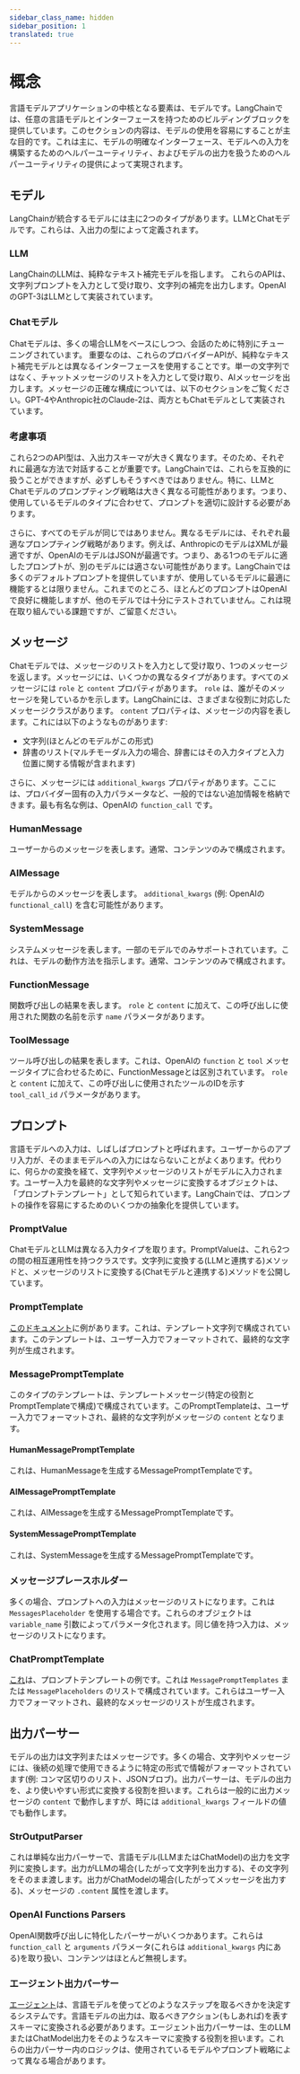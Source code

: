 ```yaml
---
sidebar_class_name: hidden
sidebar_position: 1
translated: true
---
```


# 概念

言語モデルアプリケーションの中核となる要素は、モデルです。LangChainでは、任意の言語モデルとインターフェースを持つためのビルディングブロックを提供しています。このセクションの内容は、モデルの使用を容易にすることが主な目的です。これは主に、モデルの明確なインターフェース、モデルへの入力を構築するためのヘルパーユーティリティ、およびモデルの出力を扱うためのヘルパーユーティリティの提供によって実現されます。

## モデル

LangChainが統合するモデルには主に2つのタイプがあります。LLMとChatモデルです。これらは、入出力の型によって定義されます。

### LLM

LangChainのLLMは、純粋なテキスト補完モデルを指します。
これらのAPIは、文字列プロンプトを入力として受け取り、文字列の補完を出力します。OpenAIのGPT-3はLLMとして実装されています。

### Chatモデル

Chatモデルは、多くの場合LLMをベースにしつつ、会話のために特別にチューニングされています。
重要なのは、これらのプロバイダーAPIが、純粋なテキスト補完モデルとは異なるインターフェースを使用することです。単一の文字列ではなく、チャットメッセージのリストを入力として受け取り、AIメッセージを出力します。メッセージの正確な構成については、以下のセクションをご覧ください。GPT-4やAnthropic社のClaude-2は、両方ともChatモデルとして実装されています。

### 考慮事項

これら2つのAPI型は、入出力スキーマが大きく異なります。そのため、それぞれに最適な方法で対話することが重要です。LangChainでは、これらを互換的に扱うことができますが、必ずしもそうすべきではありません。特に、LLMとChatモデルのプロンプティング戦略は大きく異なる可能性があります。つまり、使用しているモデルのタイプに合わせて、プロンプトを適切に設計する必要があります。

さらに、すべてのモデルが同じではありません。異なるモデルには、それぞれ最適なプロンプティング戦略があります。例えば、AnthropicのモデルはXMLが最適ですが、OpenAIのモデルはJSONが最適です。つまり、ある1つのモデルに適したプロンプトが、別のモデルには適さない可能性があります。LangChainでは多くのデフォルトプロンプトを提供していますが、使用しているモデルに最適に機能するとは限りません。これまでのところ、ほとんどのプロンプトはOpenAIで良好に機能しますが、他のモデルでは十分にテストされていません。これは現在取り組んでいる課題ですが、ご留意ください。

## メッセージ

Chatモデルでは、メッセージのリストを入力として受け取り、1つのメッセージを返します。メッセージには、いくつかの異なるタイプがあります。すべてのメッセージには `role` と `content` プロパティがあります。 `role` は、誰がそのメッセージを発しているかを示します。LangChainには、さまざまな役割に対応したメッセージクラスがあります。 `content` プロパティは、メッセージの内容を表します。これには以下のようなものがあります:

- 文字列(ほとんどのモデルがこの形式)
- 辞書のリスト(マルチモーダル入力の場合、辞書にはその入力タイプと入力位置に関する情報が含まれます)

さらに、メッセージには `additional_kwargs` プロパティがあります。ここには、プロバイダー固有の入力パラメータなど、一般的ではない追加情報を格納できます。最も有名な例は、OpenAIの `function_call` です。

### HumanMessage

ユーザーからのメッセージを表します。通常、コンテンツのみで構成されます。

### AIMessage

モデルからのメッセージを表します。 `additional_kwargs` (例: OpenAIの `functional_call`) を含む可能性があります。

### SystemMessage

システムメッセージを表します。一部のモデルでのみサポートされています。これは、モデルの動作方法を指示します。通常、コンテンツのみで構成されます。

### FunctionMessage

関数呼び出しの結果を表します。 `role` と `content` に加えて、この呼び出しに使用された関数の名前を示す `name` パラメータがあります。

### ToolMessage

ツール呼び出しの結果を表します。これは、OpenAIの `function` と `tool` メッセージタイプに合わせるために、FunctionMessageとは区別されています。 `role` と `content` に加えて、この呼び出しに使用されたツールのIDを示す `tool_call_id` パラメータがあります。

## プロンプト

言語モデルへの入力は、しばしばプロンプトと呼ばれます。ユーザーからのアプリ入力が、そのままモデルへの入力にはならないことがよくあります。代わりに、何らかの変換を経て、文字列やメッセージのリストがモデルに入力されます。ユーザー入力を最終的な文字列やメッセージに変換するオブジェクトは、「プロンプトテンプレート」として知られています。LangChainでは、プロンプトの操作を容易にするためのいくつかの抽象化を提供しています。

### PromptValue

ChatモデルとLLMは異なる入力タイプを取ります。PromptValueは、これら2つの間の相互運用性を持つクラスです。文字列に変換する(LLMと連携する)メソッドと、メッセージのリストに変換する(Chatモデルと連携する)メソッドを公開しています。

### PromptTemplate

[このドキュメント](/docs/modules/model_io/prompts/quick_start#prompttemplate)に例があります。これは、テンプレート文字列で構成されています。このテンプレートは、ユーザー入力でフォーマットされて、最終的な文字列が生成されます。

### MessagePromptTemplate

このタイプのテンプレートは、テンプレートメッセージ(特定の役割とPromptTemplateで構成)で構成されています。このPromptTemplateは、ユーザー入力でフォーマットされ、最終的な文字列がメッセージの `content` となります。

#### HumanMessagePromptTemplate

これは、HumanMessageを生成するMessagePromptTemplateです。

#### AIMessagePromptTemplate

これは、AIMessageを生成するMessagePromptTemplateです。

#### SystemMessagePromptTemplate

これは、SystemMessageを生成するMessagePromptTemplateです。

### メッセージプレースホルダー

多くの場合、プロンプトへの入力はメッセージのリストになります。これは `MessagesPlaceholder` を使用する場合です。これらのオブジェクトは `variable_name` 引数によってパラメータ化されます。同じ値を持つ入力は、メッセージのリストになります。

### ChatPromptTemplate

[これ](/docs/modules/model_io/prompts/quick_start#chatprompttemplate)は、プロンプトテンプレートの例です。これは `MessagePromptTemplates` または `MessagePlaceholders` のリストで構成されています。これらはユーザー入力でフォーマットされ、最終的なメッセージのリストが生成されます。

## 出力パーサー

モデルの出力は文字列またはメッセージです。多くの場合、文字列やメッセージには、後続の処理で使用できるように特定の形式で情報がフォーマットされています(例: コンマ区切りのリスト、JSONブロブ)。出力パーサーは、モデルの出力を、より使いやすい形式に変換する役割を担います。これらは一般的に出力メッセージの `content` で動作しますが、時には `additional_kwargs` フィールドの値でも動作します。

### StrOutputParser

これは単純な出力パーサーで、言語モデル(LLMまたはChatModel)の出力を文字列に変換します。出力がLLMの場合(したがって文字列を出力する)、その文字列をそのまま渡します。出力がChatModelの場合(したがってメッセージを出力する)、メッセージの `.content` 属性を渡します。

### OpenAI Functions Parsers

OpenAI関数呼び出しに特化したパーサーがいくつかあります。これらは `function_call` と `arguments` パラメータ(これらは `additional_kwargs` 内にある)を取り扱い、コンテンツはほとんど無視します。

### エージェント出力パーサー

[エージェント](/docs/modules/agents/)は、言語モデルを使ってどのようなステップを取るべきかを決定するシステムです。言語モデルの出力は、取るべきアクション(もしあれば)を表すスキーマに変換される必要があります。エージェント出力パーサーは、生のLLMまたはChatModel出力をそのようなスキーマに変換する役割を担います。これらの出力パーサー内のロジックは、使用されているモデルやプロンプト戦略によって異なる場合があります。
